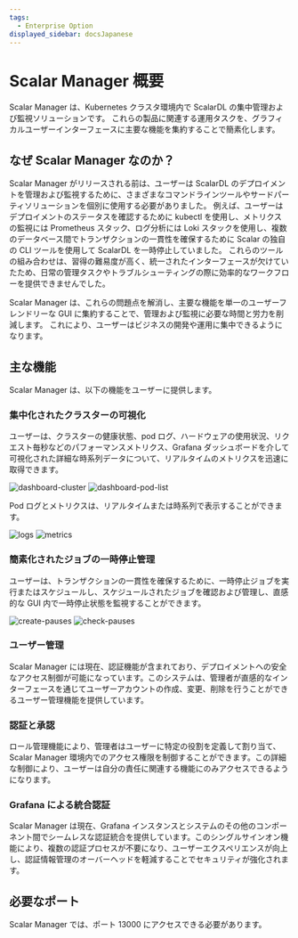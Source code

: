 ```yaml
---
tags:
  - Enterprise Option
displayed_sidebar: docsJapanese
---
```


# Scalar Manager 概要


<TranslationBanner />

Scalar Manager は、Kubernetes クラスタ環境内で ScalarDL の集中管理および監視ソリューションです。
これらの製品に関連する運用タスクを、グラフィカルユーザーインターフェースに主要な機能を集約することで簡素化します。

## なぜ Scalar Manager なのか？

Scalar Manager がリリースされる前は、ユーザーは ScalarDL のデプロイメントを管理および監視するために、さまざまなコマンドラインツールやサードパーティソリューションを個別に使用する必要がありました。
例えば、ユーザーはデプロイメントのステータスを確認するために kubectl を使用し、メトリクスの監視には Prometheus スタック、ログ分析には Loki スタックを使用し、複数のデータベース間でトランザクションの一貫性を確保するために Scalar の独自の CLI ツールを使用して ScalarDL を一時停止していました。
これらのツールの組み合わせは、習得の難易度が高く、統一されたインターフェースが欠けていたため、日常の管理タスクやトラブルシューティングの際に効率的なワークフローを提供できませんでした。

Scalar Manager は、これらの問題点を解消し、主要な機能を単一のユーザーフレンドリーな GUI に集約することで、管理および監視に必要な時間と労力を削減します。
これにより、ユーザーはビジネスの開発や運用に集中できるようになります。

## 主な機能

Scalar Manager は、以下の機能をユーザーに提供します。

### 集中化されたクラスターの可視化

ユーザーは、クラスターの健康状態、pod ログ、ハードウェアの使用状況、リクエスト毎秒などのパフォーマンスメトリクス、Grafana ダッシュボードを介して可視化された詳細な時系列データについて、リアルタイムのメトリクスを迅速に取得できます。

![dashboard-cluster](images/dashboard-cluster.png)
![dashboard-pod-list](images/dashboard-pod-list.png)

Pod ログとメトリクスは、リアルタイムまたは時系列で表示することができます。

![logs](images/logs.png)
![metrics](images/metrics2.png)

### 簡素化されたジョブの一時停止管理

ユーザーは、トランザクションの一貫性を確保するために、一時停止ジョブを実行またはスケジュールし、スケジュールされたジョブを確認および管理し、直感的な GUI 内で一時停止状態を監視することができます。

![create-pauses](images/backup-and-restore-create-pauses.png)
![check-pauses](images/backup-and-restore-check-pauses.png)

### ユーザー管理

Scalar Manager には現在、認証機能が含まれており、デプロイメントへの安全なアクセス制御が可能になっています。このシステムは、管理者が直感的なインターフェースを通じてユーザーアカウントの作成、変更、削除を行うことができるユーザー管理機能を提供しています。

### 認証と承認

ロール管理機能により、管理者はユーザーに特定の役割を定義して割り当て、Scalar Manager 環境内でのアクセス権限を制御することができます。この詳細な制御により、ユーザーは自分の責任に関連する機能にのみアクセスできるようになります。

### Grafana による統合認証

Scalar Manager は現在、Grafana インスタンスとシステムのその他のコンポーネント間でシームレスな認証統合を提供しています。このシングルサインオン機能により、複数の認証プロセスが不要になり、ユーザーエクスペリエンスが向上し、認証情報管理のオーバーヘッドを軽減することでセキュリティが強化されます。

## 必要なポート

Scalar Manager では、ポート 13000 にアクセスできる必要があります。
